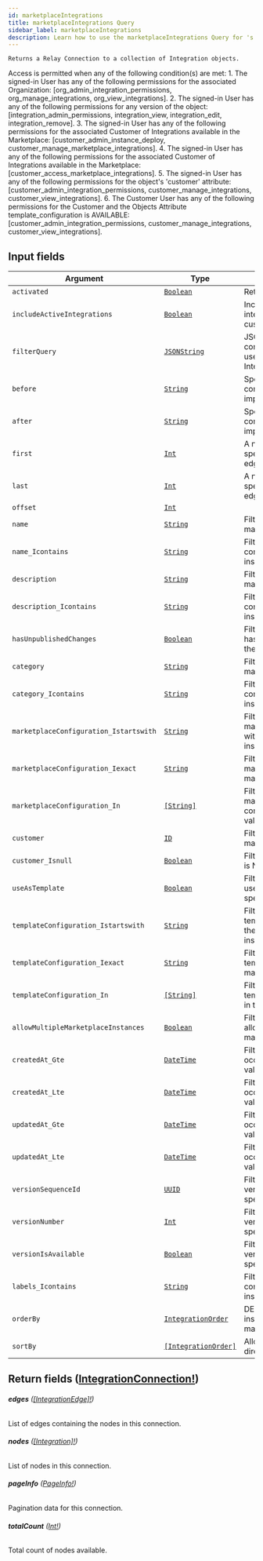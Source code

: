 ```yaml
---
id: marketplaceIntegrations
title: marketplaceIntegrations Query
sidebar_label: marketplaceIntegrations
description: Learn how to use the marketplaceIntegrations Query for 's API.
---
```


    Returns a Relay Connection to a collection of Integration objects.

Access is permitted when any of the following condition(s) are met: 1. The signed-in User has any of the following permissions for the associated Organization: [org_admin_integration_permissions, org_manage_integrations, org_view_integrations]. 2. The signed-in User has any of the following permissions for any version of the object: [integration_admin_permissions, integration_view, integration_edit, integration_remove]. 3. The signed-in User has any of the following permissions for the associated Customer of Integrations available in the Marketplace: [customer_admin_instance_deploy, customer_manage_marketplace_integrations]. 4. The signed-in User has any of the following permissions for the associated Customer of Integrations available in the Marketplace: [customer_access_marketplace_integrations]. 5. The signed-in User has any of the following permissions for the object's 'customer' attribute: [customer_admin_integration_permissions, customer_manage_integrations, customer_view_integrations]. 6. The Customer User has any of the following permissions for the Customer and the Objects Attribute template_configuration is AVAILABLE: [customer_admin_integration_permissions, customer_manage_integrations, customer_view_integrations].

## Input fields

| Argument                               | Type                                                                 | Description                                                                                             |
| -------------------------------------- | -------------------------------------------------------------------- | ------------------------------------------------------------------------------------------------------- |
| `activated`                            | [`Boolean`](api/schema/scalar/Boolean.mdx)                           | Return only activated Integrations                                                                      |
| `includeActiveIntegrations`            | [`Boolean`](api/schema/scalar/Boolean.mdx)                           | Include non-marketplace integrations deployed to the customer of the caller                             |
| `filterQuery`                          | [`JSONString`](api/schema/scalar/JSONString.mdx)                     | JSON structure defining a conditional logic expression tree to use for including specific Integrations. |
| `before`                               | [`String`](api/schema/scalar/String.mdx)                             | Specifies a cursor for use in combination with `last` to implement backward pagination.                 |
| `after`                                | [`String`](api/schema/scalar/String.mdx)                             | Specifies a cursor for use in combination with `first` to implement forward pagination.                 |
| `first`                                | [`Int`](api/schema/scalar/Int.mdx)                                   | A non-negative integer that specifies to return at most `first` edges after the `after` cursor.         |
| `last`                                 | [`Int`](api/schema/scalar/Int.mdx)                                   | A non-negative integer that specifies to return at most `last` edges before the `before` cursor.        |
| `offset`                               | [`Int`](api/schema/scalar/Int.mdx)                                   |                                                                                                         |
| `name`                                 | [`String`](api/schema/scalar/String.mdx)                             | Filter for objects where name matches the specified value.                                              |
| `name_Icontains`                       | [`String`](api/schema/scalar/String.mdx)                             | Filter for objects where name contains the specified value (case insensitive).                          |
| `description`                          | [`String`](api/schema/scalar/String.mdx)                             | Filter for objects where description matches the specified value.                                       |
| `description_Icontains`                | [`String`](api/schema/scalar/String.mdx)                             | Filter for objects where description contains the specified value (case insensitive).                   |
| `hasUnpublishedChanges`                | [`Boolean`](api/schema/scalar/Boolean.mdx)                           | Filter for objects where hasUnpublishedChanges matches the specified value.                             |
| `category`                             | [`String`](api/schema/scalar/String.mdx)                             | Filter for objects where category matches the specified value.                                          |
| `category_Icontains`                   | [`String`](api/schema/scalar/String.mdx)                             | Filter for objects where category contains the specified value (case insensitive).                      |
| `marketplaceConfiguration_Istartswith` | [`String`](api/schema/scalar/String.mdx)                             | Filter for objects where marketplaceConfiguration starts with the specified value (case insensitive).   |
| `marketplaceConfiguration_Iexact`      | [`String`](api/schema/scalar/String.mdx)                             | Filter for objects where marketplaceConfiguration.iexact matches the specified value.                   |
| `marketplaceConfiguration_In`          | [`[String]`](api/schema/scalar/String.mdx)                           | Filter for objects where marketplaceConfiguration is contained in the list of specified values.         |
| `customer`                             | [`ID`](api/schema/scalar/ID.mdx)                                     | Filter for objects where customer matches the specified ID.                                             |
| `customer_Isnull`                      | [`Boolean`](api/schema/scalar/Boolean.mdx)                           | Filter for objects where customer is NULL.                                                              |
| `useAsTemplate`                        | [`Boolean`](api/schema/scalar/Boolean.mdx)                           | Filter for objects where useAsTemplate matches the specified value.                                     |
| `templateConfiguration_Istartswith`    | [`String`](api/schema/scalar/String.mdx)                             | Filter for objects where templateConfiguration starts with the specified value (case insensitive).      |
| `templateConfiguration_Iexact`         | [`String`](api/schema/scalar/String.mdx)                             | Filter for objects where templateConfiguration.iexact matches the specified value.                      |
| `templateConfiguration_In`             | [`[String]`](api/schema/scalar/String.mdx)                           | Filter for objects where templateConfiguration is contained in the list of specified values.            |
| `allowMultipleMarketplaceInstances`    | [`Boolean`](api/schema/scalar/Boolean.mdx)                           | Filter for objects where allowMultipleMarketplaceInstances matches the specified value.                 |
| `createdAt_Gte`                        | [`DateTime`](api/schema/scalar/DateTime.mdx)                         | Filter for objects where createdAt occurs on or after the specified value.                              |
| `createdAt_Lte`                        | [`DateTime`](api/schema/scalar/DateTime.mdx)                         | Filter for objects where createdAt occurs on or before the specified value.                             |
| `updatedAt_Gte`                        | [`DateTime`](api/schema/scalar/DateTime.mdx)                         | Filter for objects where updatedAt occurs on or after the specified value.                              |
| `updatedAt_Lte`                        | [`DateTime`](api/schema/scalar/DateTime.mdx)                         | Filter for objects where updatedAt occurs on or before the specified value.                             |
| `versionSequenceId`                    | [`UUID`](api/schema/scalar/UUID.mdx)                                 | Filter for objects where versionSequenceId matches the specified value.                                 |
| `versionNumber`                        | [`Int`](api/schema/scalar/Int.mdx)                                   | Filter for objects where versionNumber matches the specified value.                                     |
| `versionIsAvailable`                   | [`Boolean`](api/schema/scalar/Boolean.mdx)                           | Filter for objects where versionIsAvailable matches the specified value.                                |
| `labels_Icontains`                     | [`String`](api/schema/scalar/String.mdx)                             | Filter for objects where labels contains the specified value (case insensitive).                        |
| `orderBy`                              | [`IntegrationOrder`](api/schema/input_object/IntegrationOrder.mdx)   | DEPRECATED. Prefer using sort_by instead as it allows ordering by many fields.                          |
| `sortBy`                               | [`[IntegrationOrder]`](api/schema/input_object/IntegrationOrder.mdx) | Allows specifying many field and direction pairs to sort results by.                                    |

## Return fields ([IntegrationConnection!](api/schema/object/IntegrationConnection.mdx))

###### <b>edges</b> ([[IntegrationEdge]!](api/schema/object/IntegrationEdge.mdx))

List of edges containing the nodes in this connection.

###### <b>nodes</b> ([[Integration]!](api/schema/object/Integration.mdx))

List of nodes in this connection.

###### <b>pageInfo</b> ([PageInfo!](api/schema/object/PageInfo.mdx))

Pagination data for this connection.

###### <b>totalCount</b> ([Int!](api/schema/scalar/Int.mdx))

Total count of nodes available.
